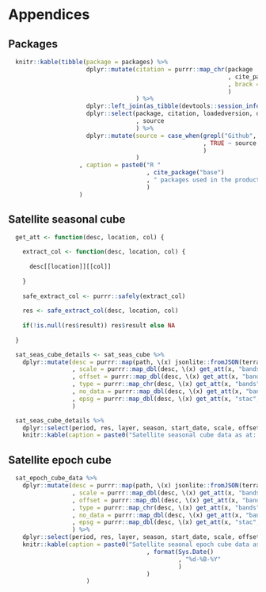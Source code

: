 
# Appendices {-}

## Packages

```r

  knitr::kable(tibble(package = packages) %>%
                      dplyr::mutate(citation = purrr::map_chr(package
                                                              , cite_package
                                                              , brack = FALSE
                                                              )
                                    ) %>%
                      dplyr::left_join(as_tibble(devtools::session_info(include_base = TRUE)$packages)) %>%
                      dplyr::select(package, citation, loadedversion, date
                                    , source
                                    ) %>% 
                      dplyr::mutate(source = case_when(grepl("Github", source) ~ "Github"
                                                       , TRUE ~ source
                                                       )
                                    )
                    , caption = paste0("R "
                                       , cite_package("base")
                                       , " packages used in the production of this report"
                                       )
                    )

```

## Satellite seasonal cube

```r

  get_att <- function(desc, location, col) {

    extract_col <- function(desc, location, col) {
      
      desc[[location]][[col]]
      
    }
    
    safe_extract_col <- purrr::safely(extract_col)
    
    res <- safe_extract_col(desc, location, col)
    
    if(!is.null(res$result)) res$result else NA
    
  }

  sat_seas_cube_details <- sat_seas_cube %>%
    dplyr::mutate(desc = purrr::map(path, \(x) jsonlite::fromJSON(terra::describe(x, options = "json")))
                  , scale = purrr::map_dbl(desc, \(x) get_att(x, "bands", "scale"))
                  , offset = purrr::map_dbl(desc, \(x) get_att(x, "bands", "offset"))
                  , type = purrr::map_chr(desc, \(x) get_att(x, "bands", "type"))
                  , no_data = purrr::map_dbl(desc, \(x) get_att(x, "bands", "noDataValue"))
                  , epsg = purrr::map_dbl(desc, \(x) get_att(x, "stac", "proj:epsg"))
                  )

  sat_seas_cube_details %>%
    dplyr::select(period, res, layer, season, start_date, scale, offset, type, no_data, epsg) %>%
    knitr::kable(caption = paste0("Satellite seasonal cube data as at: ", format(Sys.Date(), "%d-%B-%Y")))

```

## Satellite epoch cube

```r

  sat_epoch_cube_data %>%
    dplyr::mutate(desc = purrr::map(path, \(x) jsonlite::fromJSON(terra::describe(x, options = "json")))
                  , scale = purrr::map_dbl(desc, \(x) get_att(x, "bands", "scale"))
                  , offset = purrr::map_dbl(desc, \(x) get_att(x, "bands", "offset"))
                  , type = purrr::map_chr(desc, \(x) get_att(x, "bands", "type"))
                  , no_data = purrr::map_dbl(desc, \(x) get_att(x, "bands", "noDataValue"))
                  , epsg = purrr::map_dbl(desc, \(x) get_att(x, "stac", "`proj:epsg`"))
                  ) %>%
    dplyr::select(period, res, layer, season, start_date, scale, offset, type, no_data) %>%
    knitr::kable(caption = paste0("Satellite seaonal epoch cube data as at: "
                                       , format(Sys.Date()
                                                , "%d-%B-%Y"
                                                )
                                       )
                      )

```
